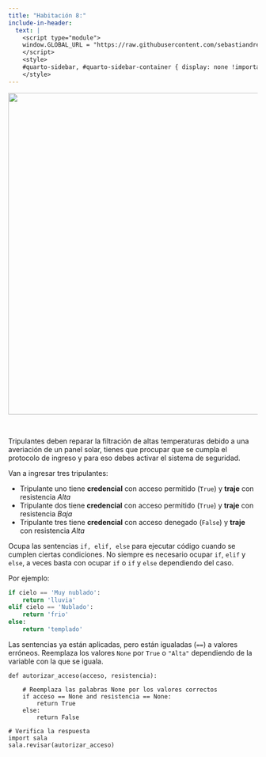 ```yaml
---
title: "Habitación 8:"
include-in-header:
  text: |
    <script type="module">
    window.GLOBAL_URL = "https://raw.githubusercontent.com/sebastiandres/pyschool_2025/refs/heads/main/quarto/rooms/sala_08.py";
    </script>
    <style>
    #quarto-sidebar, #quarto-sidebar-container { display: none !important; }
    </style>
---
```


<center>
<img src="./sala_06.png" width="650">
</center>

<br/>

Tripulantes deben reparar la filtración de altas temperaturas debido a una averiación de un panel solar,
tienes que procupar que se cumpla el protocolo de ingreso y para eso debes activar el sistema de seguridad.

Van a ingresar tres tripulantes:

- Tripulante uno tiene **credencial** con acceso permitido (`True`) y **traje** con resistencia _Alta_
- Tripulante dos tiene **credencial** con acceso permitido (`True`) y **traje** con resistencia _Baja_
- Tripulante tres tiene **credencial** con acceso denegado (`False`) y **traje** con resistencia _Alta_

<div class="alert alert-info">

Ocupa las sentencias `if, elif, else` para ejecutar código cuando se cumplen ciertas condiciones. No siempre
es necesario ocupar `if`, `elif` y `else`, a veces basta con ocupar `if` o `if` y `else` dependiendo del caso.

Por ejemplo:
```python
if cielo == 'Muy nublado':
    return 'lluvia'
elif cielo == 'Nublado':
    return 'frio'
else:
    return 'templado'
```

</div>

::: {.callout-tip title="Pista" collapse="true"}
Las sentencias ya están aplicadas, pero están igualadas (`==`) a valores erróneos. Reemplaza
 los valores `None` por `True` o `"Alta"` dependiendo de la variable con la que se iguala.

:::


```pyodide-python

def autorizar_acceso(acceso, resistencia):

    # Reemplaza las palabras None por los valores correctos
    if acceso == None and resistencia == None:
        return True
    else:
        return False

# Verifica la respuesta
import sala
sala.revisar(autorizar_acceso)
```
